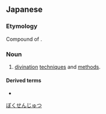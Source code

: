 ==Japanese==
{{ja-kanjitab|ぼく|せん|じゅつ|yomi=o}}

===Etymology===
Compound of {{compound|卜占|tr1=bokusen|t1=[[divination]]|術|tr2=jutsu|t2=[[art]], [[technique]]|lang=ja}}.

===Noun===
{{ja-noun|ぼくせんじゅつ}}

# {{sense|divination|lang=ja}} [[divination]] [[technique]]s and [[method]]s.

====Derived terms====
* {{ja-r|卜占術師|ぼくせんじゅつし|gloss=a [[fortune-teller]]}}

[[Category:ja:Divination|ぼくせんじゅつ]]